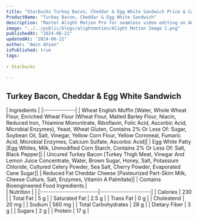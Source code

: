 ```yaml
---
title: "Starbucks Turkey Bacon, Cheddar & Egg White Sandwich Price & Calories"
ProductName: "Turkey Bacon, Cheddar & Egg White Sandwich"
description: "Master Alight Motion Pro for seamless video editing on Android, iOS, and Tablets with our ultimate guide, unlocking advanced features and elevating your skills in 2024!"
image: "../../public/blogs/alightmotion/Alight Motion Image 1.png"
publishedAt: "2024-06-21"
updatedAt: "2024-06-21"
author: "Amin Ahsan"
isPublished: true
tags:
 
- Starbucks
      
---
```


 
## Turkey Bacon, Cheddar & Egg White Sandwich 
  
<div className="tables-container">
  <div className="table-wrapper">
    | Ingredients  |  
    |:-------------|
    | Wheat English Muffin [Water, Whole Wheat Flour, Enriched Wheat Flour (Wheat Flour, Malted Barley Flour, Niacin, Reduced Iron, Thiamine Mononitrate, Riboflavin, Folic Acid, Ascorbic Acid, Microbial Enzymes), Yeast, Wheat Gluten, Contains 2% Or Less Of: Sugar, Soybean Oil, Salt, Vinegar, Yellow Corn Flour, Yellow Cornmeal, Fumaric Acid, Microbial Enzymes, Calcium Sulfate, Ascorbic Acid]|
    | Egg White Patty [Egg Whites, Milk, Unmodified Corn Starch, Contains 2% Or Less Of: Salt, Black Pepper]|
    | Uncured Turkey Bacon [Turkey Thigh Meat, Vinegar And Lemon Juice Concentrate, Water, Brown Sugar, Honey, Salt, Potassium Chloride, Cultured Celery Powder, Sea Salt, Cherry Powder, Evaporated Cane Sugar]|
    | Reduced Fat Cheddar Cheese [Pasteurized Part-Skim Milk, Cheese Culture, Salt, Enzymes, Vitamin A Palmitate]|
    | Contains Bioengineered Food Ingredients.|
  </div>
  <div className="table-wrapper">
    | Nutrition               |                      |  
    |:------------------------|---------------------:|
    | Calories                | 230                  |
    | Total Fat               | 5 g                  |
    | Saturated Fat           | 2.5 g                |
    | Trans Fat               | 0 g                  |
    | Cholesterol             | 20 mg                |
    | Sodium                  | 560 mg               |
    | Total Carbohydrates     | 28 g                 |
    | Dietary Fiber           | 3 g                  |
    | Sugars                  | 2 g                  |
    | Protein                 | 17 g                 |
  </div>
</div>
<style jsx>{`
  .tables-container {
    display: flex;
    flex-direction: row;
    gap: 30px;
  }
  .table-wrapper {
    width: 500px; /* Adjust as needed */
  }
  @media (max-width: 768px) {
    .tables-container {
      flex-direction: column;
      gap: 0px; /* Adjust as needed */
    }
    .table-wrapper {
      width: 100%; /* Adjust as needed */
    }
  }
`}</style>
